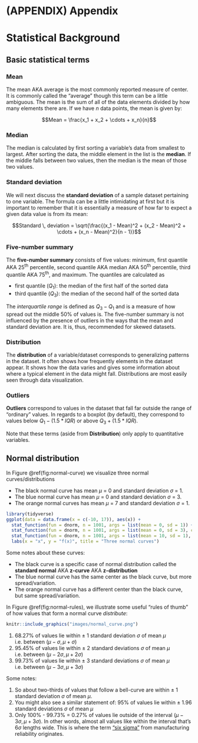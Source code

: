 \cleardoublepage

# (APPENDIX) Appendix {-}

# Statistical Background {#appendixA}

## Basic statistical terms

### Mean

The mean AKA average is the most commonly reported measure of center.  It is commonly called the "average" though this term can be a little ambiguous.  The mean is the sum of all of the data elements divided by how many elements there are. If we have $n$ data points, the mean is given by: 

$$Mean = \frac{x_1 + x_2 + \cdots + x_n}{n}$$

### Median

The median is calculated by first sorting a variable's data from smallest to largest.  After sorting the data, the middle element in the list is the **median**.  If the middle falls between two values, then the median is the mean of those two values.

### Standard deviation

We will next discuss the **standard deviation** of a sample dataset pertaining to one variable.  The formula can be a little intimidating at first but it is important to remember that it is essentially a measure of how far to expect a given data value is from its mean:

$$Standard \, deviation = \sqrt{\frac{(x_1 - Mean)^2 + (x_2 - Mean)^2 + \cdots + (x_n - Mean)^2}{n - 1}}$$

### Five-number summary

The **five-number summary** consists of five values:  minimum, first quantile AKA 25^th^ percentile, second quantile AKA median AKA 50^th^ percentile, third quantile AKA 75^th^, and maximum.  The quantiles are calculated as

- first quantile ($Q_1$): the median of the first half of the sorted data
- third quantile ($Q_3$): the median of the second half of the sorted data

The _interquartile range_ is defined as $Q_3 - Q_1$ and is a measure of how spread out the middle 50% of values is. The five-number summary is not influenced by the presence of outliers in the ways that the mean and standard deviation are.  It is, thus, recommended for skewed datasets.

### Distribution

The **distribution** of a variable/dataset corresponds to generalizing patterns in the dataset.  It often shows how frequently elements in the dataset appear.  It shows how the data varies and gives some information about where a typical element in the data might fall.  Distributions are most easily seen through data visualization.

### Outliers

**Outliers** correspond to values in the dataset that fall far outside the range of "ordinary" values.  In regards to a boxplot (by default), they correspond to values below $Q_1 - (1.5 * IQR)$ or above $Q_3 + (1.5 * IQR)$.

Note that these terms (aside from **Distribution**) only apply to quantitative variables.



## Normal distribution {#normal-curve}

In Figure \@ref(fig:normal-curve) we visualize three normal curves/distributions

* The black normal curve has mean $\mu$ = 0 and standard deviation $\sigma$ = 1.  
* The blue normal curve has mean $\mu$ = 0 and standard deviation $\sigma$ = 3.  
* The orange normal curves has mean $\mu$ = 7 and standard deviation $\sigma$ = 1.  

```r
library(tidyverse)
ggplot(data = data.frame(x = c(-10, 17)), aes(x)) +
  stat_function(fun = dnorm, n = 1001, args = list(mean = 0, sd = 1)) + 
  stat_function(fun = dnorm, n = 1001, args = list(mean = 0, sd = 3), col = "blue") + 
  stat_function(fun = dnorm, n = 1001, args = list(mean = 10, sd = 1), col = "orange") + 
  labs(x = "x", y = "f(x)", title = "Three normal curves")
```

Some notes about these curves:

* The black curve is a specific case of normal distribution called the **standard normal** AKA **z-curve** AKA **z-distribution**
* The blue normal curve has the same center as the black curve, but more spread/variation.
* The orange normal curve has a different center than the black curve, but same spread/variation.

In Figure \@ref(fig:normal-rules), we illustrate some useful "rules of thumb" of how values that form a normal curve *distribute*:

```r
knitr::include_graphics("images/normal_curve.png")
```

1. 68.27% of values lie within $\pm$ 1 standard deviation $\sigma$ of mean $\mu$ i.e. between $(\mu - \sigma, \mu + \sigma)$
2. 95.45% of values lie within $\pm$ 2 standard deviations $\sigma$ of mean $\mu$ i.e. between $(\mu - 2\sigma, \mu + 2\sigma)$
3. 99.73% of values lie within $\pm$ 3 standard deviations $\sigma$ of mean $\mu$ i.e. between $(\mu - 3\sigma, \mu + 3\sigma)$

Some notes:

1. So about two-thirds of values that follow a bell-curve are within $\pm$ 1 standard deviation $\sigma$ of mean $\mu$.
2. You might also see a similar statement of: 95% of values lie within $\pm$ 1.96 standard deviations $\sigma$ of mean $\mu$
3. Only 100% - 99.73% = 0.27% of values lie outside of the interval $(\mu - 3\sigma, \mu + 3\sigma)$. In other words, almost all values like within the interval that's $6\sigma$ lengths wide. This is where the term ["six sigma"](https://en.wikipedia.org/wiki/Six_Sigma) from manufacturing reliability originates. 

